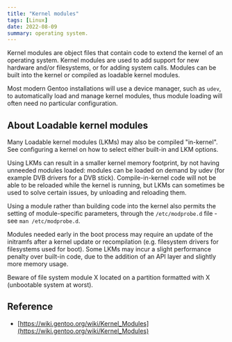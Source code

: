 ```yaml
---
title: "Kernel modules"
tags: [Linux]
date: 2022-08-09
summary: operating system.
---
```


Kernel modules are object files that contain code to extend the kernel of an
operating system. Kernel modules are used to add support for new hardware
and/or filesystems, or for adding system calls. Modules can be built into the
kernel or compiled as loadable kernel modules.

Most modern Gentoo installations will use a device manager, such as `udev`, to
automatically load and manage kernel modules, thus module loading will often
need no particular configuration.

## About Loadable kernel modules

Many Loadable kernel modules (LKMs) may also be compiled "in-kernel". See configuring a kernel on how to select either built-in and LKM options.

Using LKMs can result in a smaller kernel memory footprint, by not having unneeded modules loaded: modules can be loaded on demand by udev (for example DVB drivers for a DVB stick). Compile-in-kernel code will not be able to be reloaded while the kernel is running, but LKMs can sometimes be used to solve certain issues, by unloading and reloading them.

Using a module rather than building code into the kernel also permits the
setting of module-specific parameters, through the `/etc/modprobe.d` file - see
`man /etc/modprobe.d`.

Modules needed early in the boot process may require an update of the initramfs after a kernel update or recompilation (e.g. filesystem drivers for filesystems used for boot). Some LKMs may incur a slight performance penalty over built-in code, due to the addition of an API layer and slightly more memory usage.

Beware of file system module X located on a partition formatted with X (unbootable system at worst).

## Reference

- [https://wiki.gentoo.org/wiki/Kernel_Modules](https://wiki.gentoo.org/wiki/Kernel_Modules)